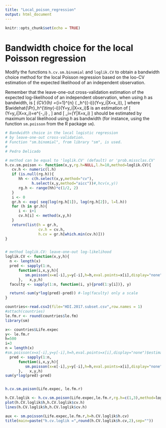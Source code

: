 ```yaml
---
title: "Local_poison_regression"
output: html_document
---
```


```r
knitr::opts_chunk$set(echo = TRUE)
```
# Bandwidth choice for the local Poisson regression

Modify the functions `h.cv.sm.binomial` and `loglik.CV` to obtain a bandwidth choice method for the local Poisson regression based on the loo-CV estimation of the expected likelihood of an independent observation. 

Remember that the leave-one-out cross-validation estimation of the expected log-likelihood of an independent observation, when using $h$ as bandwidth, is
\[
\ell_{CV}(h)
=\frac{1}{n}\sum_{i=1}^{n} \log\left( \widehat{\Pr}_h^{\tiny(-i)}(Y=y_i|X=x_i)\right),
\]
where $\widehat{\Pr}_h^{\tiny(-i)}(Y=y_i|X=x_i)$ is an estimation of
\[
\Pr(Y=y_i|X=x_i)=e^{-\lambda_i} \frac{\lambda_i^{y_i}}{y_i!},
\]
and 
\[
\lambda_i=\mathbb{E}(Y|X=x_i)
\]
should be estimated by maximum local likelihood using $h$ as bandwidth (for instance, using the function `sm.poisson` from the R package `sm`).
```r
# Bandwidth choice in the local logistic regression 
# by leave-one-out cross-validation.
# Function "sm.binomial", from library "sm", is used.
#
# Pedro Delicado

# method can be equal to 'loglik.CV' (default) or 'prob.missclas.CV'
h.cv.sm.poison <- function(x,y,rg.h=NULL,l.h=10,method=loglik.CV){
   cv.h <- numeric(l.h)
   if (is.null(rg.h)){
      hh <- c(h.select(x,y,method="cv"),
            h.select(x,y,method="aicc"))#,hcv(x,y))
      rg.h <- range(hh)*c(1/2, 2)
   }
   i <- 0
   gr.h <- exp( seq(log(rg.h[1]), log(rg.h[2]), l=l.h))
   for (h in gr.h){
      i <- i+1
      cv.h[i] <- method(x,y,h)
   }
   return(list(h = gr.h, 
               cv.h = cv.h, 
               h.cv = gr.h[which.min(cv.h)]))
}


# method loglik.CV: leave-one-out log-likelihood 
loglik.CV <- function(x,y,h){
  n <- length(x)
  pred <- sapply(1:n, 
      function(i,x,y,h){
         sm.poisson(x=x[-i],y=y[-i],h=h,eval.points=x[i],display="none")$estimate
      },   x,y,h)
  faculty <- sapply(1:n, function(i, y){prod(1:y[i])}, y)

  return(-sum(y*log(pred)-pred)) #-log(faculty) only a scale
}

```
```r
countries<-read.csv2(file="HDI.2017.subset.csv",row.names = 1)
#attach(countries)
le.fm.r <- round(countries$le.fm)
library(sm)

```

```r
x<- countries$Life.expec
y<- le.fm.r
h=500
i=3
n = length(x)
#sm.poisson(x=x[-i],y=y[-i],h=h,eval.points=x[i],display="none")$estimate
  pred <- sapply(1:n, 
      function(i,x,y,h){
         sm.poisson(x=x[-i],y=y[-i],h=h,eval.points=x[i],display="none")$estimate
      },   x,y,h)
sum(y*log(pred)-pred)


h.cv.sm.poison(Life.expec, le.fm.r)
```
```r
h.CV.loglik <- h.cv.sm.poison(Life.expec,le.fm.r,rg.h=c(1,3),method=loglik.CV)
plot(h.CV.loglik$h,h.CV.loglik$cv.h)
lines(h.CV.loglik$h,h.CV.loglik$cv.h)
```

```r
aux <- sm.poisson(Life.expec,le.fm.r,h=h.CV.loglik$h.cv)
title(main=paste("h.cv.loglik =",round(h.CV.loglik$h.cv,2),sep=""))

```













